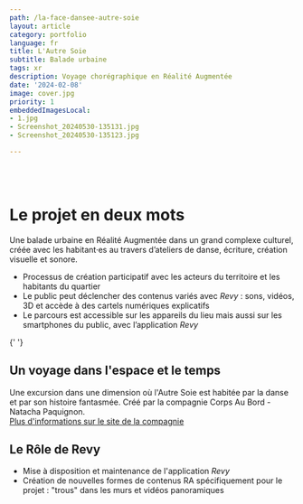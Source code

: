 ```yaml
---
path: /la-face-dansee-autre-soie
layout: article
category: portfolio
language: fr
title: L'Autre Soie
subtitle: Balade urbaine
tags: xr
description: Voyage chorégraphique en Réalité Augmentée
date: '2024-02-08'
image: cover.jpg
priority: 1
embeddedImagesLocal:
- 1.jpg
- Screenshot_20240530-135131.jpg
- Screenshot_20240530-135123.jpg

---
```



<ResponsiveIframe
  src="https://player.vimeo.com/video/900816136"
  width="1080"
  height="1080"
/>

<br/>
<br/>

# Le projet en deux mots

Une balade urbaine en Réalité Augmentée dans un grand complexe culturel, créée avec les habitant·es au travers d’ateliers de danse, écriture, création visuelle et sonore.

- Processus de création participatif avec les acteurs du territoire et les habitants du quartier
- Le public peut déclencher des contenus variés avec _Revy_ : sons, vidéos, 3D et accède à des cartels numériques explicatifs
- Le parcours est accessible sur les appareils du lieu mais aussi sur les smartphones du public, avec l’application _Revy_

<ImageGrid props={props.data.mdx.frontmatter.embeddedImagesLocal} />{' '}

## Un voyage dans l'espace et le temps

Une excursion dans une dimension où l'Autre Soie est habitée par la danse et par son histoire fantasmée. Créé par la compagnie Corps Au Bord - Natacha Paquignon.  
[Plus d'informations sur le site de la compagnie](https://www.natachapaquignon.com/facedanseeautresoie)

## Le Rôle de Revy 
- Mise à disposition et maintenance de l'application _Revy_
- Création de nouvelles formes de contenus RA spécifiquement pour le projet : "trous" dans les murs et vidéos panoramiques